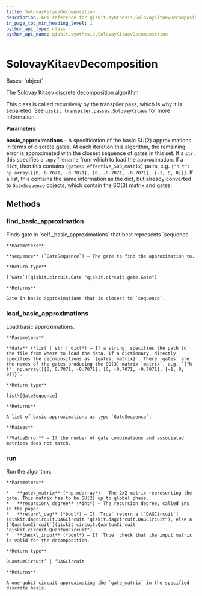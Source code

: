 ```yaml
---
title: SolovayKitaevDecomposition
description: API reference for qiskit.synthesis.SolovayKitaevDecomposition
in_page_toc_min_heading_level: 1
python_api_type: class
python_api_name: qiskit.synthesis.SolovayKitaevDecomposition
---
```


# SolovayKitaevDecomposition

<Class id="qiskit.synthesis.SolovayKitaevDecomposition" isDedicatedPage={true} github="https://github.com/qiskit/qiskit/tree/stable/0.23/qiskit/synthesis/discrete_basis/solovay_kitaev.py" signature="SolovayKitaevDecomposition(basic_approximations=None)" modifiers="class">
  Bases: `object`

  The Solovay Kitaev discrete decomposition algorithm.

  This class is called recursively by the transpiler pass, which is why it is separeted. See [`qiskit.transpiler.passes.SolovayKitaev`](qiskit.transpiler.passes.SolovayKitaev "qiskit.transpiler.passes.SolovayKitaev") for more information.

  **Parameters**

  **basic\_approximations** – A specification of the basic SU(2) approximations in terms of discrete gates. At each iteration this algorithm, the remaining error is approximated with the closest sequence of gates in this set. If a `str`, this specifies a `.npy` filename from which to load the approximation. If a `dict`, then this contains `{gates: effective_SO3_matrix}` pairs, e.g. `{"h t": np.array([[0, 0.7071, -0.7071], [0, -0.7071, -0.7071], [-1, 0, 0]]}`. If a list, this contains the same information as the dict, but already converted to `GateSequence` objects, which contain the SO(3) matrix and gates.

  ## Methods

  <span id="qiskit-synthesis-solovaykitaevdecomposition-find-basic-approximation" />

  ### find\_basic\_approximation

  <Function id="qiskit.synthesis.SolovayKitaevDecomposition.find_basic_approximation" signature="SolovayKitaevDecomposition.find_basic_approximation(sequence)">
    Finds gate in `self._basic_approximations` that best represents `sequence`.

    **Parameters**

    **sequence** (`GateSequence`) – The gate to find the approximation to.

    **Return type**

    [`Gate`](qiskit.circuit.Gate "qiskit.circuit.gate.Gate")

    **Returns**

    Gate in basic approximations that is closest to `sequence`.
  </Function>

  <span id="qiskit-synthesis-solovaykitaevdecomposition-load-basic-approximations" />

  ### load\_basic\_approximations

  <Function id="qiskit.synthesis.SolovayKitaevDecomposition.load_basic_approximations" signature="SolovayKitaevDecomposition.load_basic_approximations(data)">
    Load basic approximations.

    **Parameters**

    **data** (*list | str | dict*) – If a string, specifies the path to the file from where to load the data. If a dictionary, directly specifies the decompositions as `{gates: matrix}`. There `gates` are the names of the gates producing the SO(3) matrix `matrix`, e.g. `{"h t": np.array([[0, 0.7071, -0.7071], [0, -0.7071, -0.7071], [-1, 0, 0]]}`.

    **Return type**

    list\[GateSequence]

    **Returns**

    A list of basic approximations as type `GateSequence`.

    **Raises**

    **ValueError** – If the number of gate combinations and associated matrices does not match.
  </Function>

  <span id="qiskit-synthesis-solovaykitaevdecomposition-run" />

  ### run

  <Function id="qiskit.synthesis.SolovayKitaevDecomposition.run" signature="SolovayKitaevDecomposition.run(gate_matrix, recursion_degree, return_dag=False, check_input=True)">
    Run the algorithm.

    **Parameters**

    *   **gate\_matrix** (*np.ndarray*) – The 2x2 matrix representing the gate. This matrix has to be SU(2) up to global phase.
    *   **recursion\_degree** (*int*) – The recursion degree, called $n$ in the paper.
    *   **return\_dag** (*bool*) – If `True` return a [`DAGCircuit`](qiskit.dagcircuit.DAGCircuit "qiskit.dagcircuit.DAGCircuit"), else a [`QuantumCircuit`](qiskit.circuit.QuantumCircuit "qiskit.circuit.QuantumCircuit").
    *   **check\_input** (*bool*) – If `True` check that the input matrix is valid for the decomposition.

    **Return type**

    QuantumCircuit’ | ‘DAGCircuit

    **Returns**

    A one-qubit circuit approximating the `gate_matrix` in the specified discrete basis.
  </Function>
</Class>

